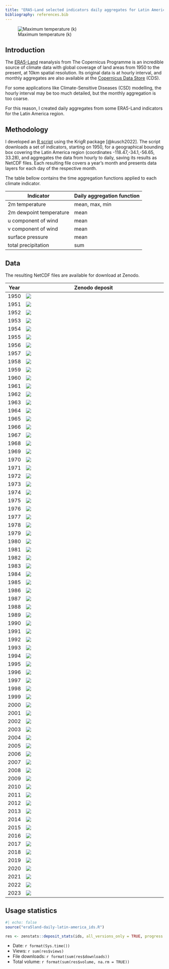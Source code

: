 ```yaml
---
title: "ERA5-Land selected indicators daily aggregates for Latin America"
bibliography: references.bib
---
```


![Maximum temperature (k)](images/era5-land-daily-aggregates.png)

## Introduction

The [ERA5-Land](https://cds.climate.copernicus.eu/cdsapp#!/dataset/reanalysis-era5-land?tab=overview) reanalysis from The Copernicus Programme is an incredible source of climate data with global coverage of land areas from 1950 to the present, at 10km spatial resolution. Its original data is at hourly interval, and monthly aggregates are also available at the [Copernicus Data Store](https://cds.climate.copernicus.eu) (CDS).

For some applications like Climate-Sensitive Diseases (CSD) modelling, the hourly interval may be too much detailed, but the monthly aggregation is too coarse.

For this reason, I created daily aggregates from some ERA5-Land indicators for the Latin America region.

## Methodology

I developed an [R script](https://github.com/rfsaldanha/era5daily) using the KrigR package [@kusch2022]. The script downloads a set of indicators, starting on 1950, for a geographical bounding box covering the Latin America region (coordinates -118.47,-34.1,-56.65, 33.28), and aggregates the data from hourly to daily, saving its results as NetCDF files. Each resulting file covers a year's month and presents data layers for each day of the respective month.

The table bellow contains the time aggregation functions applied to each climate indicator.

| Indicator               | Daily aggregation function |
|-------------------------|----------------------------|
| 2m temperature          | mean, max, min             |
| 2m dewpoint temperature | mean                       |
| u component of wind     | mean                       |
| v component of wind     | mean                       |
| surface pressure        | mean                       |
| total precipitation     | sum                        |

## Data

The resulting NetCDF files are available for download at Zenodo.

| Year | Zenodo deposit                                                                                                     |
|------|--------------------------------------------------------------------------------------------------------------------|
| 1950 | [![](https://img.shields.io/badge/doi-10.5281/zenodo.10013254-green.svg)](https://doi.org/10.5281/zenodo.10013254) |
| 1951 | [![](https://img.shields.io/badge/doi-10.5281/zenodo.10013695-green.svg)](https://doi.org/10.5281/zenodo.10013695) |
| 1952 | [![](https://img.shields.io/badge/doi-10.5281/zenodo.10013780-green.svg)](https://doi.org/10.5281/zenodo.10013780) |
| 1953 | [![](https://img.shields.io/badge/doi-10.5281/zenodo.10014197-green.svg)](https://doi.org/10.5281/zenodo.10014197) |
| 1954 | [![](https://img.shields.io/badge/doi-10.5281/zenodo.10014368-green.svg)](https://doi.org/10.5281/zenodo.10014368) |
| 1955 | [![](https://img.shields.io/badge/doi-10.5281/zenodo.10014473-green.svg)](https://doi.org/10.5281/zenodo.10014473) |
| 1956 | [![](https://img.shields.io/badge/doi-10.5281/zenodo.10014692-green.svg)](https://doi.org/10.5281/zenodo.10014692) |
| 1957 | [![](https://img.shields.io/badge/doi-10.5281/zenodo.10014721-green.svg)](https://doi.org/10.5281/zenodo.10014721) |
| 1958 | [![](https://img.shields.io/badge/doi-10.5281/zenodo.10014753-green.svg)](https://doi.org/10.5281/zenodo.10014753) |
| 1959 | [![](https://img.shields.io/badge/doi-10.5281/zenodo.10014770-green.svg)](https://doi.org/10.5281/zenodo.10014770) |
| 1960 | [![](https://img.shields.io/badge/doi-10.5281/zenodo.10014789-green.svg)](https://doi.org/10.5281/zenodo.10014789) |
| 1961 | [![](https://img.shields.io/badge/doi-10.5281/zenodo.10020496-green.svg)](https://doi.org/10.5281/zenodo.10020496) |
| 1962 | [![](https://img.shields.io/badge/doi-10.5281/zenodo.10020519-green.svg)](https://doi.org/10.5281/zenodo.10020519) |
| 1963 | [![](https://img.shields.io/badge/doi-10.5281/zenodo.10020529-green.svg)](https://doi.org/10.5281/zenodo.10020529) |
| 1964 | [![](https://img.shields.io/badge/doi-10.5281/zenodo.10020538-green.svg)](https://doi.org/10.5281/zenodo.10020538) |
| 1965 | [![](https://img.shields.io/badge/doi-10.5281/zenodo.10020551-green.svg)](https://doi.org/10.5281/zenodo.10020551) |
| 1966 | [![](https://img.shields.io/badge/doi-10.5281/zenodo.10020599-green.svg)](https://doi.org/10.5281/zenodo.10020599) |
| 1967 | [![](https://img.shields.io/badge/doi-10.5281/zenodo.10020662-green.svg)](https://doi.org/10.5281/zenodo.10020662) |
| 1968 | [![](https://img.shields.io/badge/doi-10.5281/zenodo.10020678-green.svg)](https://doi.org/10.5281/zenodo.10020678) |
| 1969 | [![](https://img.shields.io/badge/doi-10.5281/zenodo.10020689-green.svg)](https://doi.org/10.5281/zenodo.10020689) |
| 1970 | [![](https://img.shields.io/badge/doi-10.5281/zenodo.10020858-green.svg)](https://doi.org/10.5281/zenodo.10020858) |
| 1971 | [![](https://img.shields.io/badge/doi-10.5281/zenodo.10021121-green.svg)](https://doi.org/10.5281/zenodo.10021121) |
| 1972 | [![](https://img.shields.io/badge/doi-10.5281/zenodo.10021299-green.svg)](https://doi.org/10.5281/zenodo.10021299) |
| 1973 | [![](https://img.shields.io/badge/doi-10.5281/zenodo.10021666-green.svg)](https://doi.org/10.5281/zenodo.10021666) |
| 1974 | [![](https://img.shields.io/badge/doi-10.5281/zenodo.10021705-green.svg)](https://doi.org/10.5281/zenodo.10021705) |
| 1975 | [![](https://img.shields.io/badge/doi-10.5281/zenodo.10021942-green.svg)](https://doi.org/10.5281/zenodo.10021942) |
| 1976 | [![](https://img.shields.io/badge/doi-10.5281/zenodo.10021942-green.svg)](https://doi.org/10.5281/zenodo.10021942) |
| 1977 | [![](https://img.shields.io/badge/doi-10.5281/zenodo.10022016-green.svg)](https://doi.org/10.5281/zenodo.10022016) |
| 1978 | [![](https://img.shields.io/badge/doi-10.5281/zenodo.10022060-green.svg)](https://doi.org/10.5281/zenodo.10022060) |
| 1979 | [![](https://img.shields.io/badge/doi-10.5281/zenodo.10022144-green.svg)](https://doi.org/10.5281/zenodo.10022144) |
| 1980 | [![](https://img.shields.io/badge/doi-10.5281/zenodo.10022314-green.svg)](https://doi.org/10.5281/zenodo.10022314) |
| 1981 | [![](https://img.shields.io/badge/doi-10.5281/zenodo.10022535-green.svg)](https://doi.org/10.5281/zenodo.10022535) |
| 1982 | [![](https://img.shields.io/badge/doi-10.5281/zenodo.10022545-green.svg)](https://doi.org/10.5281/zenodo.10022545) |
| 1983 | [![](https://img.shields.io/badge/doi-10.5281/zenodo.10022560-green.svg)](https://doi.org/10.5281/zenodo.10022560) |
| 1984 | [![](https://img.shields.io/badge/doi-10.5281/zenodo.10022570-green.svg)](https://doi.org/10.5281/zenodo.10022570) |
| 1985 | [![](https://img.shields.io/badge/doi-10.5281/zenodo.10022578-green.svg)](https://doi.org/10.5281/zenodo.10022578) |
| 1986 | [![](https://img.shields.io/badge/doi-10.5281/zenodo.10022588-green.svg)](https://doi.org/10.5281/zenodo.10022588) |
| 1987 | [![](https://img.shields.io/badge/doi-10.5281/zenodo.10022592-green.svg)](https://doi.org/10.5281/zenodo.10022592) |
| 1988 | [![](https://img.shields.io/badge/doi-10.5281/zenodo.10022606-green.svg)](https://doi.org/10.5281/zenodo.10022606) |
| 1989 | [![](https://img.shields.io/badge/doi-10.5281/zenodo.10022631-green.svg)](https://doi.org/10.5281/zenodo.10022631) |
| 1990 | [![](https://img.shields.io/badge/doi-10.5281/zenodo.10022640-green.svg)](https://doi.org/10.5281/zenodo.10022640) |
| 1991 | [![](https://img.shields.io/badge/doi-10.5281/zenodo.10032813-green.svg)](https://doi.org/10.5281/zenodo.10032813) |
| 1992 | [![](https://img.shields.io/badge/doi-10.5281/zenodo.10032858-green.svg)](https://doi.org/10.5281/zenodo.10032858) |
| 1993 | [![](https://img.shields.io/badge/doi-10.5281/zenodo.10033250-green.svg)](https://doi.org/10.5281/zenodo.10033250) |
| 1994 | [![](https://img.shields.io/badge/doi-10.5281/zenodo.10033275-green.svg)](https://doi.org/10.5281/zenodo.10033275) |
| 1995 | [![](https://img.shields.io/badge/doi-10.5281/zenodo.10033305-green.svg)](https://doi.org/10.5281/zenodo.10033305) |
| 1996 | [![](https://img.shields.io/badge/doi-10.5281/zenodo.10033352-green.svg)](https://doi.org/10.5281/zenodo.10033352) |
| 1997 | [![](https://img.shields.io/badge/doi-10.5281/zenodo.10033754-green.svg)](https://doi.org/10.5281/zenodo.10033754) |
| 1998 | [![](https://img.shields.io/badge/doi-10.5281/zenodo.10033834-green.svg)](https://doi.org/10.5281/zenodo.10033834) |
| 1999 | [![](https://img.shields.io/badge/doi-10.5281/zenodo.10033982-green.svg)](https://doi.org/10.5281/zenodo.10033982) |
| 2000 | [![](https://img.shields.io/badge/doi-10.5281/zenodo.10033994-green.svg)](https://doi.org/10.5281/zenodo.10033994) |
| 2001 | [![](https://img.shields.io/badge/doi-10.5281/zenodo.10034035-green.svg)](https://doi.org/10.5281/zenodo.10034035) |
| 2002 | [![](https://img.shields.io/badge/doi-10.5281/zenodo.10034076-green.svg)](https://doi.org/10.5281/zenodo.10034076) |
| 2003 | [![](https://img.shields.io/badge/doi-10.5281/zenodo.10034109-green.svg)](https://doi.org/10.5281/zenodo.10034109) |
| 2004 | [![](https://img.shields.io/badge/doi-10.5281/zenodo.10034144-green.svg)](https://doi.org/10.5281/zenodo.10034144) |
| 2005 | [![](https://img.shields.io/badge/doi-10.5281/zenodo.10034178-green.svg)](https://doi.org/10.5281/zenodo.10034178) |
| 2006 | [![](https://img.shields.io/badge/doi-10.5281/zenodo.10034203-green.svg)](https://doi.org/10.5281/zenodo.10034203) |
| 2007 | [![](https://img.shields.io/badge/doi-10.5281/zenodo.10034282-green.svg)](https://doi.org/10.5281/zenodo.10034282) |
| 2008 | [![](https://img.shields.io/badge/doi-10.5281/zenodo.10034321-green.svg)](https://doi.org/10.5281/zenodo.10034321) |
| 2009 | [![](https://img.shields.io/badge/doi-10.5281/zenodo.10034369-green.svg)](https://doi.org/10.5281/zenodo.10034369) |
| 2010 | [![](https://img.shields.io/badge/doi-10.5281/zenodo.10034385-green.svg)](https://doi.org/10.5281/zenodo.10034385) |
| 2011 | [![](https://img.shields.io/badge/doi-10.5281/zenodo.10034411-green.svg)](https://doi.org/10.5281/zenodo.10034411) |
| 2012 | [![](https://img.shields.io/badge/doi-10.5281/zenodo.10034442-green.svg)](https://doi.org/10.5281/zenodo.10034442) |
| 2013 | [![](https://img.shields.io/badge/doi-10.5281/zenodo.10034493-green.svg)](https://doi.org/10.5281/zenodo.10034493) |
| 2014 | [![](https://img.shields.io/badge/doi-10.5281/zenodo.10034522-green.svg)](https://doi.org/10.5281/zenodo.10034522) |
| 2015 | [![](https://img.shields.io/badge/doi-10.5281/zenodo.10034540-green.svg)](https://doi.org/10.5281/zenodo.10034540) |
| 2016 | [![](https://img.shields.io/badge/doi-10.5281/zenodo.10034597-green.svg)](https://doi.org/10.5281/zenodo.10034597) |
| 2017 | [![](https://img.shields.io/badge/doi-10.5281/zenodo.10034629-green.svg)](https://doi.org/10.5281/zenodo.10034629) |
| 2018 | [![](https://img.shields.io/badge/doi-10.5281/zenodo.10036122-green.svg)](https://doi.org/10.5281/zenodo.10036122) |
| 2019 | [![](https://img.shields.io/badge/doi-10.5281/zenodo.10036131-green.svg)](https://doi.org/10.5281/zenodo.10036131) |
| 2020 | [![](https://img.shields.io/badge/doi-10.5281/zenodo.10036152-green.svg)](https://doi.org/10.5281/zenodo.10036152) |
| 2021 | [![](https://img.shields.io/badge/doi-10.5281/zenodo.10036161-green.svg)](https://doi.org/10.5281/zenodo.10036161) |
| 2022 | [![](https://img.shields.io/badge/doi-10.5281/zenodo.10036167-green.svg)](https://doi.org/10.5281/zenodo.10036167) |
| 2023 | [![](https://img.shields.io/badge/doi-10.5281/zenodo.10889682-green.svg)](https://doi.org/10.5281/zenodo.10889682) |

## Usage statistics

```r
#| echo: false
source("era5land-daily-latin-america_ids.R")

res <- zenstats::deposit_stats(ids, all_versions_only = TRUE, progress = FALSE)
```

-   Date: `r format(Sys.time())`
-   Views: `r sum(res$views)`
-   File downloads: `r format(sum(res$downloads))`
-   Total volume: `r format(sum(res$volume, na.rm = TRUE))`
